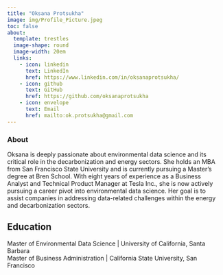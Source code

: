 ```yaml
---
title: "Oksana Protsukha"
image: img/Profile_Picture.jpeg
toc: false
about: 
  template: trestles
  image-shape: round
  image-width: 20em
  links:
    - icon: linkedin
      text: LinkedIn
      href: https://www.linkedin.com/in/oksanaprotsukha/
    - icon: github
      text: GitHub
      href: https://github.com/oksanaprotsukha
    - icon: envelope
      text: Email
      href: mailto:ok.protsukha@gmail.com
---
```

### About

:::{#hero-heading}
Oksana is deeply passionate about environmental data science and its critical role in the decarbonization and energy sectors. She holds an MBA from San Francisco State University and is currently pursuing a Master's degree at Bren School. With eight years of experience as a Business Analyst and Technical Product Manager at Tesla Inc., she is now actively pursuing a career pivot into environmental data science. Her goal is to assist companies in addressing data-related challenges within the energy and decarbonization sectors.


## Education

Master of Environmental Data Science | University of California, Santa Barbara </br>
Master of Business Administration | California State University, San Francisco

:::
